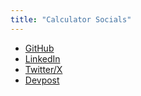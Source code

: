 ```yaml
---
title: "Calculator Socials"
---
```


- [GitHub](https://github.com/firalim)
- [LinkedIn](https://www.linkedin.com/in/firuz-alimov/)
- [Twitter/X](https://x.com/firalim)
- [Devpost](https://devpost.com/firalim)